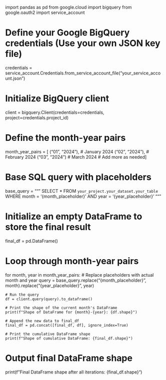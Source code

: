 import pandas as pd
from google.cloud import bigquery
from google.oauth2 import service_account

# Define your Google BigQuery credentials (Use your own JSON key file)
credentials = service_account.Credentials.from_service_account_file("your_service_account.json")

# Initialize BigQuery client
client = bigquery.Client(credentials=credentials, project=credentials.project_id)

# Define the month-year pairs
month_year_pairs = [
    ("01", "2024"),  # January 2024
    ("02", "2024"),  # February 2024
    ("03", "2024")   # March 2024
    # Add more as needed
]

# Base SQL query with placeholders
base_query = """
SELECT * 
FROM `your_project.your_dataset.your_table`
WHERE month = '{month_placeholder}' AND year = '{year_placeholder}'
"""

# Initialize an empty DataFrame to store the final result
final_df = pd.DataFrame()

# Loop through month-year pairs
for month, year in month_year_pairs:
    # Replace placeholders with actual month and year
    query = base_query.replace("{month_placeholder}", month).replace("{year_placeholder}", year)
    
    # Run the query
    df = client.query(query).to_dataframe()

    # Print the shape of the current month's DataFrame
    print(f"Shape of DataFrame for {month}-{year}: {df.shape}")

    # Append the new data to final_df
    final_df = pd.concat([final_df, df], ignore_index=True)

    # Print the cumulative DataFrame shape
    print(f"Shape of cumulative DataFrame: {final_df.shape}")

# Output final DataFrame shape
print(f"Final DataFrame shape after all iterations: {final_df.shape}")